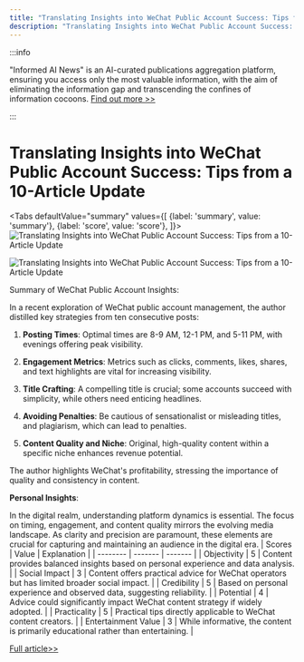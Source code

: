 ```yaml
---
title: "Translating Insights into WeChat Public Account Success: Tips from a 10-Article Update"
description: "Translating Insights into WeChat Public Account Success: Tips from a 10-Article Update"
---
```



:::info

"Informed AI News" is an AI-curated publications aggregation platform, ensuring you access only the most valuable information, with the aim of eliminating the information gap and transcending the confines of information cocoons.  [Find out more >>](/docs/guides)

:::

# Translating Insights into WeChat Public Account Success: Tips from a 10-Article Update


<Tabs
	defaultValue="summary"
	values={[
	{label: 'summary', value: 'summary'},
	{label: 'score', value: 'score'},
]}>
<TabItem value="summary">
<img
  src="https://image.informedainews.com/2024/06/06/To-Qr9-1717676071-0.jpg"
  alt="Translating Insights into WeChat Public Account Success: Tips from a 10-Article Update"
/>

<img
  src="https://image.informedainews.com/2024/06/06/To-KPR-1717676071-1.jpg"
  alt="Translating Insights into WeChat Public Account Success: Tips from a 10-Article Update"
/>



Summary of WeChat Public Account Insights:

In a recent exploration of WeChat public account management, the author distilled key strategies from ten consecutive posts:

1. **Posting Times**: Optimal times are 8-9 AM, 12-1 PM, and 5-11 PM, with evenings offering peak visibility.

2. **Engagement Metrics**: Metrics such as clicks, comments, likes, shares, and text highlights are vital for increasing visibility.

3. **Title Crafting**: A compelling title is crucial; some accounts succeed with simplicity, while others need enticing headlines.

4. **Avoiding Penalties**: Be cautious of sensationalist or misleading titles, and plagiarism, which can lead to penalties.

5. **Content Quality and Niche**: Original, high-quality content within a specific niche enhances revenue potential.

The author highlights WeChat's profitability, stressing the importance of quality and consistency in content.

**Personal Insights**:

In the digital realm, understanding platform dynamics is essential. The focus on timing, engagement, and content quality mirrors the evolving media landscape. As clarity and precision are paramount, these elements are crucial for capturing and maintaining an audience in the digital era.
</TabItem>
<TabItem value="score">
	| Scores     | Value   | Explanation |
	| -------- | ------- | ------- |
	| Objectivity  | 5    | Content provides balanced insights based on personal experience and data analysis.    |
	| Social Impact | 3     | Content offers practical advice for WeChat operators but has limited broader social impact.    |
	| Credibility    | 5    | Based on personal experience and observed data, suggesting reliability.    |
	| Potential    | 4    | Advice could significantly impact WeChat content strategy if widely adopted.    |
	| Practicality    | 5    | Practical tips directly applicable to WeChat content creators.    |
	| Entertainment Value    | 3    | While informative, the content is primarily educational rather than entertaining.    |
</TabItem>
</Tabs>

[Full article>>](https://www.woshipm.com/operate/6066180.html)
